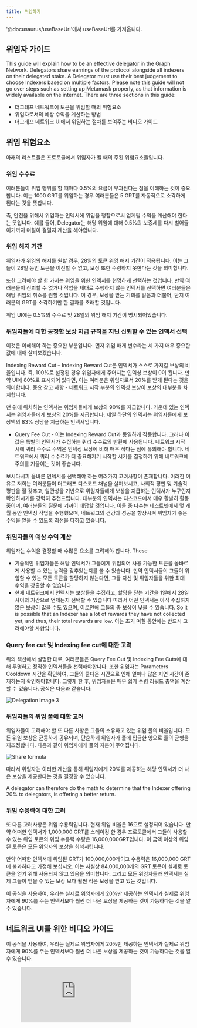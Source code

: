 ```yaml
---
title: 위임하기
---
```


'@docusaurus/useBaseUrl'에서 useBaseUrl를 가져옵니다.

## 위임자 가이드

This guide will explain how to be an effective delegator in the Graph Network. Delegators share earnings of the protocol alongside all indexers on their delegated stake. A Delegator must use their best judgement to choose Indexers based on multiple factors. Please note this guide will not go over steps such as setting up Metamask properly, as that information is widely available on the internet. There are three sections in this guide:

- 더그래프 네트워크에 토큰을 위임할 때의 위험요소
- 위임자로서의 예상 수익을 계산하는 방법
- 더그래프 네트워크 UI에서 위임하는 절차를 보여주는 비디오 가이드

## 위임 위험요소

아래의 리스트들은 프로토콜에서 위임자가 될 때의 주된 위험요소들입니다.

### 위임 수수료

여러분들이 위임 행위를 할 때마다 0.5%의 요금이 부과된다는 점을 이해하는 것이 중요합니다. 이는 1000 GRT를 위임하는 경우 여러분들은 5 GRT를 자동적으로 소각하게 된다는 것을 뜻합니다.

즉, 안전을 위해서 위임자는 인덱서에 위임을 행함으로써 얻게될 수익을 계산해야 한다는 뜻입니다. 예를 들어, Delegator는 해당 위임에 대해 0.5%의 보증세를 다시 벌어들이기까지 며칠이 걸릴지 계산을 해야합니다.

### 위임 해지 기간

위임자가 위임의 해지를 원할 경우, 28일의 토큰 위임 해지 기간이 적용됩니다. 이는 그들이 28일 동안 토큰을 이전할 수 없고, 보상 또한 수령하지 못한다는 것을 의미합니다.

또한 고려해야 할 한 가지는 위임을 위한 인덱서를 현명하게 선택하는 것입니다. 만약 여러분들이 신뢰할 수 없거나 작업을 제대로 수행하지 않는 인덱서를 선택하면 여러분들은 해당 위임의 취소를 원할 것입니다. 이 경우, 보상을 받는 기회를 잃음과 더불어, 단지 여러분의 GRT를 소각하기만 한 결과를 초래할 것입니다.

<div sx={{ mx: 'auto', maxWidth: '400px' }}>
  위임 UI에는 0.5%의 수수료 및 28일의 위임 해지 기간이 명시되어있습니다.
</div>

### 위임자들에 대한 공정한 보상 지급 규칙을 지닌 신뢰할 수 있는 인덱서 선택

이것은 이해해야 하는 중요한 부분입니다. 먼저 위임 매개 변수라는 세 가지 매우 중요한 값에 대해 살펴보겠습니다.

Indexing Reward Cut – Indexing Reward Cut은 인덱서가 스스로 가져갈 보상의 비율입니다. 즉, 100%로 설정된 경우 위임자에게 주어지는 인덱싱 보상이 0이 됩니다. 만약 UI에 80%로 표시되어 있다면, 이는 여러분은 위임자로서 20%를 받게 된다는 것을 의미합니다. 중요 참고 사항 - 네트워크 시작 부분의 인덱싱 보상이 보상의 대부분을 차지합니다.

<div sx={{ mx: 'auto', maxWidth: '700px' }}>
  맨 위에 위치하는 인덱서는 위임자들에게 보상의 90%를 지급합니다. 가운데 있는 인덱서는 위임자들에게 보상의 20%를
  지급합니다. 제일 하단의 인덱서는 위임자들에게 보상액의 83% 상당을 지급하는 인덱서입니다.
</div>

- Query Fee Cut - 이는 Indexing Reward Cut과 동일하게 작동합니다. 그러나 이 값은 특별히 인덱서가 수집하는 쿼리 수수료의 반환에 사용됩니다. 네트워크 시작 시에 쿼리 수수료 수익은 인덱싱 보상에 비해 매우 적다는 점에 유의해야 합니다. 네트워크에서 쿼리 수수료가 더 중요해지기 시작할 시기를 결정하기 위해 네트워크에 주의를 기울이는 것이 좋습니다.

보시다시피 올바른 인덱서를 선택해야 하는 여러가지 고려사항이 존재합니다. 이러한 이유로 저희는 여러분들이 더그래프 디스코드 채널을 살펴보시고, 사회적 평판 및 기술적 평판을 잘 갖추고, 일관성을 기반으로 위임자들에게 보상을 지급하는 인덱서가 누구인지 확인하시기를 강력히 추천드립니다. 대부분의 인덱서는 디스코드에서 매우 활발히 활동중이며, 여러분들의 질문에 기꺼이 대답할 것입니다. 이들 중 다수는 테스트넷에서 몇 개월 동안 인덱싱 작업을 수행했으며, 네트워크의 건강과 성공을 향상시켜 위임자가 좋은 수익을 얻을 수 있도록 최선을 다하고 있습니다.

### 위임자들의 예상 수익 계산

위임자는 수익을 결정할 때 수많은 요소를 고려해야 합니다. These

- 기술적인 위임자들은 해당 인덱서가 그들에게 위임되어 사용 가능한 토큰을 올바르게 사용할 수 있는 능력을 갖추었는지를 볼 수 있습니다. 만약 인덱서들이 그들이 위임할 수 있는 모든 토큰을 할당하지 않는다면, 그들 자신 및 위임자들을 위한 최대 수익을 창출할 수 없습니다.
- 현재 네트워크에서 인덱서는 보상들을 수집하고, 할당을 닫는 기간을 1일에서 28일 사이의 기간으로 언제든지 선택할 수 있습니다 따라서 어떤 인덱서는 아직 수집하지 않은 보상이 많을 수도 있으며, 이로인해 그들의 총 보상이 낮을 수 있습니다. So it is possible that an Indexer has a lot of rewards they have not collected yet, and thus, their total rewards are low. 이는 초기 며칠 동안에는 반드시 고려해야할 사항입니다.

### Query fee cut 및 Indexing fee cut에 대한 고려

위의 섹션에서 설명한 대로, 여러분들은 Query Fee Cut 및 Indexing Fee Cuts에 대해 투명하고 정직한 인덱서들을 선택해야합니다. 또한 위임자는 Parameters Cooldown 시간을 확인하여, 그들의 쿨다운 시간으로 인해 얼마나 많은 지연 시간이 존재하는지 확인해야합니다. 그렇게 한 후, 위임자들은 매우 쉽게 수령 리워드 총액을 계산 할 수 있습니다. 공식은 다음과 같습니다:

![Delegation Image 3](/img/Delegation-Reward-Formula.png)

### 위임자들의 위임 풀에 대한 고려

위임자들이 고려해야 할 또 다른 사항은 그들의 소유하고 있는 위임 풀의 비율입니다. 모든 위임 보상은 균등하게 공유되며, 단순하게 위임자가 풀에 입금한 양으로 풀의 균형을 재조정합니다. 다음과 같이 위임자에게 풀의 지분이 주어집니다.

![Share formula](/img/Share-Forumla.png)

따라서 위임자는 이러한 계산을 통해 위임자에게 20%를 제공하는 해당 인덱서가 더 나은 보상을 제공한다는 것을 결정할 수 있습니다.

A delegator can therefore do the math to determine that the Indexer offering 20% to delegators, is offering a better return.

### 위임 수용력에 대한 고려

또 다른 고려사항은 위임 수용력입니다. 현재 위임 비율은 16으로 설정되어 있습니다. 만약 어떠한 인덱서가 1,000,000 GRT를 스테이킹 한 경우 프로토콜에서 그들이 사용할 수 있는 위임 토큰의 위임 수용력 수량은 16,000,000GRT입니다. 이 금액 이상의 위임된 토큰은 모든 위임자의 보상을 희석시킵니다.

만약 어떠한 인덱서에 위임된 GRT가 100,000,000개이고 수용력은 16,000,000 GRT에 불과하다고 가정해 보십시오. 이는 사실상 84,000,000개의 GRT 토큰이 실제로 토큰을 얻기 위해 사용되지 않고 있음을 의미합니다. 그리고 모든 위임자들과 인덱서는 실제 그들이 받을 수 있는 보상 보다 훨씬 적은 보상을 받고 있는 것입니다.

이 공식을 사용하여, 우리는 실제로 위임자에게 20%만 제공하는 인덱서가 실제로 위임자에게 90%를 주는 인덱서보다 훨씬 더 나은 보상을 제공하는 것이 가능하다는 것을 알 수 있습니다.

## 네트워크 UI를 위한 비디오 가이드

이 공식을 사용하여, 우리는 실제로 위임자에게 20%만 제공하는 인덱서가 실제로 위임자에게 90%를 주는 인덱서보다 훨씬 더 나은 보상을 제공하는 것이 가능하다는 것을 알 수 있습니다.

<figure className="video-container">
  <iframe className="video-iframe" src="https://www.youtube.com/embed/2G7S2gdURdc" frameBorder="0" allowFullScreen />
</figure>
